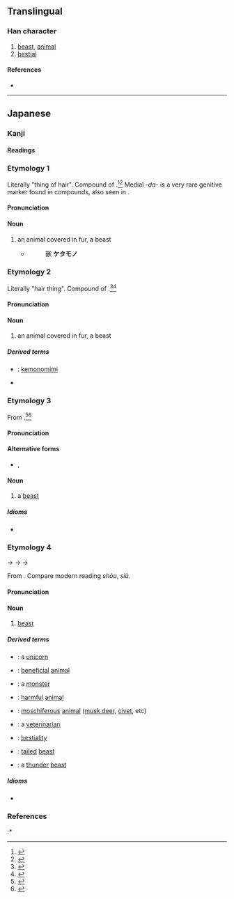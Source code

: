 {{character info/new}}
{{also|獸}}
==Translingual==
{{Han simplified forms|獸|獣|兽}}

===Han character===
{{Han char|rn=94|rad=犬|as=12|sn=15|four=|canj=FRIK|ids=⿰⿱畄𠮛犬}}

# [[beast]], [[animal]]
# [[bestial]]

====References====
* {{Han ref|kx=0719.131|dkj=20714|dj=1130.130|hdz=21369.071|uh=7363|ud=29539}}

----

==Japanese==

===Kanji===
{{ja-kanji|grade=c|rs=犬12|style=s|kyu=獸}}

====Readings====
{{ja-readings
|goon=しゅ
|kanon=しゅう<しう
|kanyoon=じゅう<じう
|kun=けもの-, けだもの-
}}

===Etymology 1===
{{ja-kanjitab|けだもの|yomi=k}}
Literally "thing of hair". Compound of {{compound|lang=ja|sort=けだもの|毛|tr1=ke|t1=hair|だ|tr2=da|pos2=genitive marker|物|tr3=mono|t3=thing}}.<ref name="KDJ">{{R:Kokugo Dai Jiten}}</ref><ref name="DJR">{{R:Daijirin}}</ref> Medial ''-da-'' is a very rare genitive marker found in compounds, also seen in {{m|ja|果物||tr=kudamono|fruit}}.

====Pronunciation====
{{ja-pron|yomi=k|けだもの|acc=0|acc_ref=NHK,DJR}}

====Noun====
{{ja-noun|kyu=獸|けだもの}}

# an animal covered in fur, a beast
#* {{RQ:Konkōmyō Saishōōkyō Ongi|6 (back)}}
#*: 獸 '''ケタモノ'''

===Etymology 2===
{{ja-kanjitab|けもの|yomi=k}}
Literally "hair thing". Compound of {{compound|lang=ja|sort=けもの|毛|tr1=ke|t1=hair|物|tr2=mono|t2=thing}}.<ref name="KDJ">{{R:Kokugo Dai Jiten}}</ref><ref name="DJR">{{R:Daijirin}}</ref>

====Pronunciation====
{{ja-pron|yomi=k|けもの|acc=0|acc_ref=NHK,DJR}}

====Noun====
{{ja-noun|kyu=獸|けもの}}

# an animal covered in fur, a beast

=====Derived terms=====
{{der-top}}
* {{ja-r|獣耳|けものみみ}}: [[kemonomimi]]
* {{ja-r|獣道|けものみち}}
{{der-bottom}}

===Etymology 3===
{{ja-kanjitab|しし|yomi=irr}}
From {{m|ja|肉|tr=shishi||meat, flesh}}.<ref name="KDJ">{{R:Kokugo Dai Jiten}}</ref><ref name="DJR">{{R:Daijirin}}</ref>

====Pronunciation====
{{ja-pron|yomi=irr|しし|acc=1|acc_ref=DJR}}

====Alternative forms====
* {{ja-l|鹿}}, {{ja-l|猪}}

====Noun====
{{ja-noun|しし}}

# {{lb|ja|archaic|sort=しし}} a [[beast]] {{qualifier|used for its meat, such as a [[boar]] or a [[deer]]}}

=====Idioms=====
{{der-top|Idioms}}
* {{ja-r|獣食った報い|ししくったむくい}}
{{der-bottom}}

===Etymology 4===
{{ja-kanjitab|じゅう|yomi=kanyoon}}
{{IPAchar|/siu/}} → {{IPAchar|/ɕiu/}} → {{IPAchar|/d͡ʑiu/}} → {{IPAchar|/d͡ʑuː/}}

From {{etyl|ltc|ja|sort=じゅう}} {{m|zh|獸|tr=syuw<sup>H</sup>||(wild) animal}}. Compare modern {{etyl|cmn|-}} reading ''shòu'', {{etyl|nan|-}} ''siù''.

====Pronunciation====
{{ja-pron|yomi=kanyoon|じゅう|acc=1|acc_ref=DJR}}

====Noun====
{{ja-noun|kyu=獸|じゅう|hhira=じう}}

# [[beast]]

=====Derived terms=====
{{der-top}}
* {{ja-r|一角獣|いっかくじゅう}}: a [[unicorn]]
* {{ja-r|益獣|えきじゅう}}: [[beneficial]] [[animal]]
* {{ja-r|怪獣|かいじゅう}}: a [[monster]] {{qualifier|generally a big animal monster, like [[Godzilla]] or [[Mothra]]}}
* {{ja-r|害獣|がいじゅう}}: [[harmful]] [[animal]]
* {{ja-r|麝香獣|じゃこうじゅう}}: [[moschiferous]] [[animal]] ([[musk deer]], [[civet]], etc)
* {{ja-r|獣医|じゅうい}}: a [[veterinarian]]
* {{ja-r|獣姦|じゅうかん}}: [[bestiality]] {{gloss|sexual activity}}
* {{ja-r|尾獣|びじゅう}}: [[tailed]] [[beast]]
* {{ja-r|雷獣|らいじゅう}}: a [[thunder]] [[beast]]
{{der-bottom}}

=====Idioms=====
{{der-top|Idioms}}
* {{ja-r|獣を逐う者は目に太山を見ず|じゅう を お.う もの は め に たいざん を みず}}
{{der-bottom}}

===References===
<references/>
:* {{R:Konkōmyō Saishōōkyō Ongi}}
